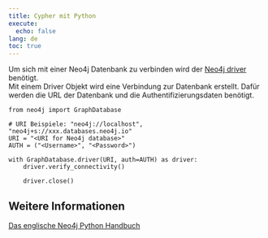```yaml
---
title: Cypher mit Python 
execute:
  echo: false
lang: de
toc: true
---
```


Um sich mit einer Neo4j Datenbank zu verbinden wird der [Neo4j driver](https://pypi.org/project/neo4j/) benötigt.  
Mit einem Driver Objekt wird eine Verbindung zur Datenbank erstellt. Dafür werden die URL der Datenbank und die Authentifizierungsdaten benötigt.

```
from neo4j import GraphDatabase

# URI Beispiele: "neo4j://localhost", "neo4j+s://xxx.databases.neo4j.io"
URI = "<URI for Neo4j database>"
AUTH = ("<Username>", "<Password>")

with GraphDatabase.driver(URI, auth=AUTH) as driver:
    driver.verify_connectivity()

    driver.close()
```

## Weitere Informationen

[Das englische Neo4j Python Handbuch](https://neo4j.com/docs/python-manual/current/)  

